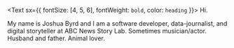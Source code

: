 <Text sx={{ fontSize: [4, 5, 6], fontWeight: `bold`, color: `heading` }}>
  Hi.
</Text>

My name is Joshua Byrd and I am a software developer, data-journalist, and digital storyteller at ABC News Story Lab. Sometimes musician/actor. Husband and father. Animal lover.